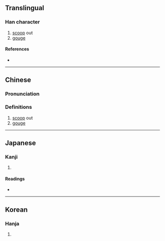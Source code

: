 {{also|抉}}
{{character info}}
==Translingual==

===Han character===
{{Han char|rn=18|rad=刀|as=04|sn=6|four=|canj=DKLN|ids=⿰夬刂}}

# [[scoop]] out
# [[gouge]]

====References====
* {{Han ref|kx=0137.220|dkj=01897|dj=0309.090|hdz=10327.150|uh=5214|ud=21012}}

----

==Chinese==
{{zh-forms}}

===Pronunciation===
{{zh-pron
|m=jué
|c=kyut3
|mc=
|oc=
|ma=
|cat=v
}}

===Definitions===
{{zh-hanzi}}

# [[scoop]] out
# [[gouge]]

----

==Japanese==

===Kanji===
{{ja-kanji|grade=|rs=刀04}}

# {{rfdef|ja|sort=刀04}}

====Readings====
* {{ja-readings|on=けつ, けち|kun=えぐ-る}}

----

==Korean==

===Hanja===
{{ko-hanja|hangeul=결|rv=gyeol|mr=kyŏl}}

# {{rfdef|ko|sort=刀04}}